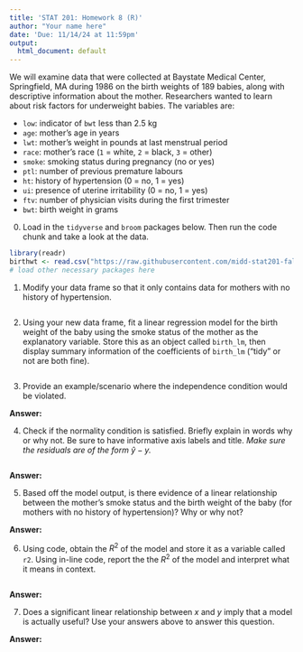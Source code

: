 ```yaml
---
title: 'STAT 201: Homework 8 (R)'
author: "Your name here"
date: 'Due: 11/14/24 at 11:59pm'
output:
  html_document: default
---
```


We will examine data that were collected at Baystate Medical Center, Springfield, MA during 1986 on the birth weights of 189 babies, along with descriptive information about the mother. Researchers wanted to learn about risk factors for underweight babies. The variables are:

-   `low`: indicator of `bwt` less than 2.5 kg
-   `age`: mother's age in years
-   `lwt`: mother's weight in pounds at last menstrual period
-   `race`: mother's race (`1` = white, `2` = black, `3` = other)
-   `smoke`: smoking status during pregnancy (no or yes)
-   `ptl`: number of previous premature labours
-   `ht`: history of hypertension (0 = no, 1 = yes)
-   `ui`: presence of uterine irritability (0 = no, 1 = yes)
-   `ftv`: number of physician visits during the first trimester
-   `bwt`: birth weight in grams

0.  Load in the `tidyverse` and `broom` packages below. Then run the code chunk and take a look at the data.

```r
library(readr)
birthwt <- read.csv("https://raw.githubusercontent.com/midd-stat201-fall2024/midd-stat201-fall2024.github.io/refs/heads/main/data/birthwt.csv")
# load other necessary packages here

```

1.  Modify your data frame so that it only contains data for mothers with no history of hypertension.

```r

```

2.  Using your new data frame, fit a linear regression model for the birth weight of the baby using the smoke status of the mother as the explanatory variable. Store this as an object called `birth_lm`, then display summary information of the coefficients of `birth_lm` ("tidy" or not are both fine).

```r

```

3.  Provide an example/scenario where the independence condition would be violated.

**Answer:**

4.  Check if the normality condition is satisfied. Briefly explain in words why or why not. Be sure to have informative axis labels and title. *Make sure the residuals are of the form $\hat{y} - y$.*

```r

```

**Answer:**

5.  Based off the model output, is there evidence of a linear relationship between the mother's smoke status and the birth weight of the baby (for mothers with no history of hypertension)? Why or why not?

**Answer:**

6.  Using code, obtain the $R^2$ of the model and store it as a variable called `r2`. Using in-line code, report the the $R^2$ of the model and interpret what it means in context.

```r

```

**Answer:** 

7.  Does a significant linear relationship between $x$ and $y$ imply that a model is actually useful? Use your answers above to answer this question.

**Answer:**